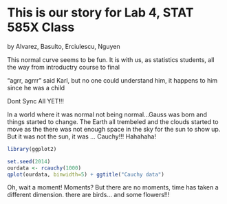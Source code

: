 This is our story for Lab 4, STAT 585X Class
====
by Alvarez, Basulto, Erciulescu, Nguyen

This normal curve seems to be fun. It is with us, as statistics students, all the way from introductry course to final 

"agrr, agrrr" said Karl, but no one could understand him, it happens to him since he was a child

Dont Sync All YET!!!

In a world where it was normal not being normal...Gauss was born and things started to change. The Earth all trembeled and the clouds started to move as the there was not enough space in the sky for the sun to show up. But it was not the sun, it was ... Cauchy!!! Hahahaha!

```r
library(ggplot2)

set.seed(2014)
ourdata <- rcauchy(1000)
qplot(ourdata, binwidth=5) + ggtitle("Cauchy data")
```

Oh, wait a moment! Moments? But there are no moments, time has taken a different dimension. there are birds... and some flowers!!!